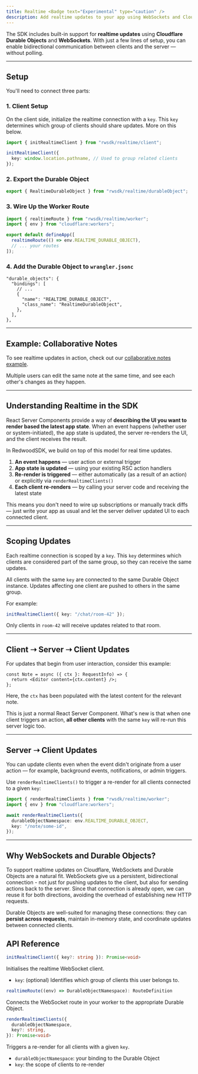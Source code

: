 ```yaml
---
title: Realtime <Badge text="Experimental" type="caution" />
description: Add realtime updates to your app using WebSockets and Cloudflare Durable Objects.
---
```



The SDK includes built-in support for **realtime updates** using **Cloudflare Durable Objects** and **WebSockets**. With just a few lines of setup, you can enable bidirectional communication between clients and the server — without polling.

---

## Setup

You'll need to connect three parts:

### 1. Client Setup

On the client side, initialize the realtime connection with a `key`. This `key` determines which group of clients should share updates. More on this below.

```ts title="src/client.tsx"
import { initRealtimeClient } from "rwsdk/realtime/client";

initRealtimeClient({
  key: window.location.pathname, // Used to group related clients
});
```

### 2. Export the Durable Object

```ts title="src/worker.ts"
export { RealtimeDurableObject } from "rwsdk/realtime/durableObject";
```

### 3. Wire Up the Worker Route

```ts title="src/worker.ts"
import { realtimeRoute } from "rwsdk/realtime/worker";
import { env } from "cloudflare:workers";

export default defineApp([
  realtimeRoute(() => env.REALTIME_DURABLE_OBJECT),
  // ... your routes
]);
```

### 4. Add the Durable Object to `wrangler.jsonc`

```
"durable_objects": {
  "bindings": [
    // ...
    {
      "name": "REALTIME_DURABLE_OBJECT",
      "class_name": "RealtimeDurableObject",
    },
  ],
},
```

---

## Example: Collaborative Notes

To see realtime updates in action, check out our [collaborative notes example](https://github.com/redwoodjs/example-realtime-notes).

Multiple users can edit the same note at the same time, and see each other's changes as they happen.

---

## Understanding Realtime in the SDK

React Server Components provide a way of **describing the UI you want to render based the latest app state**. When an event happens (whether user or system-initiated), the app state is updated, the server re-renders the UI, and the client receives the result.

In RedwoodSDK, we build on top of this model for real time updates.

1. **An event happens** — user action or external trigger
2. **App state is updated** — using your existing RSC action handlers
3. **Re-render is triggered** — either automatically (as a result of an action) or explicitly via `renderRealtimeClients()`
4. **Each client re-renders** — by calling your server code and receiving the latest state

This means you don't need to wire up subscriptions or manually track diffs — just write your app as usual and let the server deliver updated UI to each connected client.

---

## Scoping Updates

Each realtime connection is scoped by a `key`. This `key` determines which clients are considered part of the same group, so they can receive the same updates.

All clients with the same `key` are connected to the same Durable Object instance. Updates affecting one client are pushed to others in the same group.

For example:

```ts
initRealtimeClient({ key: "/chat/room-42" });
```

Only clients in `room-42` will receive updates related to that room.

---

## Client ➝ Server ➝ Client Updates

For updates that begin from user interaction, consider this example:

```tsx
const Note = async ({ ctx }: RequestInfo) => {
  return <Editor content={ctx.content} />;
};
```

Here, the `ctx` has been populated with the latest content for the relevant note.

This is just a normal React Server Component. What's new is that when one client triggers an action, **all other clients** with the same `key` will re-run this server logic too.

---

## Server ➝ Client Updates

You can update clients even when the event didn't originate from a user action — for example, background events, notifications, or admin triggers.

Use `renderRealtimeClients()` to trigger a re-render for all clients connected to a given `key`:

```ts
import { renderRealtimeClients } from "rwsdk/realtime/worker";
import { env } from "cloudflare:workers";

await renderRealtimeClients({
  durableObjectNamespace: env.REALTIME_DURABLE_OBJECT,
  key: "/note/some-id",
});
```

---

## Why WebSockets and Durable Objects?

To support realtime updates on Cloudflare, WebSockets and Durable Objects are a natural fit. WebSockets give us a persistent, bidirectional connection - not just for pushing updates to the client, but also for sending actions back to the server. Since that connection is already open, we can reuse it for both directions, avoiding the overhead of establishing new HTTP requests.

Durable Objects are well-suited for managing these connections: they can **persist across requests**, maintain in-memory state, and coordinate updates between connected clients.

## API Reference

```ts
initRealtimeClient({ key?: string }): Promise<void>
```

Initialises the realtime WebSocket client.

- `key`: (optional) Identifies which group of clients this user belongs to.

```ts
realtimeRoute((env) => DurableObjectNamespace): RouteDefinition
```

Connects the WebSocket route in your worker to the appropriate Durable Object.

```ts
renderRealtimeClients({
  durableObjectNamespace,
  key?: string,
}): Promise<void>
```

Triggers a re-render for all clients with a given `key`.

- `durableObjectNamespace`: your binding to the Durable Object
- `key`: the scope of clients to re-render
